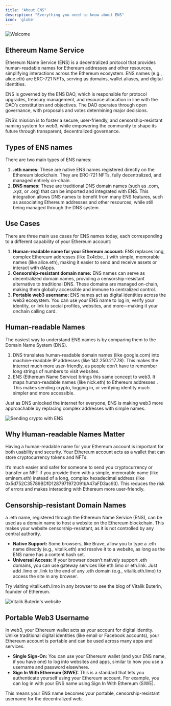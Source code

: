 ```yaml
---
title: "About ENS"
description: "Everything you need to know about ENS"
icon: 'globe'
---
```


<Frame> <img src="/images/ENS.jpg" alt="Welcome" /> </Frame>


## Ethereum Name Service

Ethereum Name Service (ENS) is a decentralized protocol that provides human-readable names for <Tooltip tip ="A decentralized platform that enables developers to create and deploy smart contracts and decentralized applications (dApps). It has its own cryptocurrency called Ether (ETH)." cta = "Learn more about Ethereum" href="https://ethereum.org">Ethereum</Tooltip> addresses and other resources, simplifying interactions across the Ethereum ecosystem. ENS names (e.g., alice.eth) are ERC-721 NFTs, serving as domains, wallet aliases, and digital identities.

ENS is governed by the ENS DAO, which is responsible for protocol upgrades, treasury management, and resource allocation in line with the DAO’s constitution and objectives. The DAO operates through open governance, with proposals and votes determining major decisions. 

ENS’s mission is to foster a secure, user-friendly, and censorship-resistant naming system for web3, while empowering the community to shape its future through transparent, decentralized governance.


## Types of ENS names

There are two main types of ENS names:

1. **.eth names:** These are native ENS names registered directly on the Ethereum blockchain. They are ERC-721 NFTs, fully decentralized, and managed entirely on-chain.
2. **DNS names:** These are traditional DNS domain names (such as .com, .xyz, or .org) that can be imported and integrated with ENS. This integration allows DNS names to benefit from many ENS features, such as associating Ethereum addresses and other resources, while still being managed through the DNS system.


## Use Cases

There are three main use cases for ENS names today, each corresponding to a different capability of your Ethereum account:

1. **Human-readable name for your Ethereum account:** ENS replaces long, complex Ethereum addresses (like 0x4cbe...) with simple, memorable names (like alice.eth), making it easier to send and receive assets or interact with dApps.
2. **Censorship-resistant domain name:** ENS names can serve as decentralized domain names, providing a censorship-resistant alternative to traditional DNS. These domains are managed on-chain, making them globally accessible and immune to centralized control.
3. **Portable web3 username:** ENS names act as digital identities across the web3 ecosystem. You can use your ENS name to log in, verify your identity, or link to social profiles, websites, and more—making it your onchain calling card.


## Human-readable Names

The easiest way to understand ENS names is by comparing them to the Domain Name System (DNS).

1. DNS translates human-readable domain names (like google.com) into machine-readable IP addresses (like 142.250.217.78). This makes the internet much more user-friendly, as people don’t have to remember long strings of numbers to visit websites.
2. ENS (Ethereum Name Service) brings this same concept to web3. It maps human-readable names (like nick.eth) to Ethereum addresses . This makes sending crypto, logging in, or verifying identity much simpler and more accessible.

Just as DNS unlocked the internet for everyone, ENS is making web3 more approachable by replacing complex addresses with simple names.

<Frame>
<img src="/images/sending.png" alt="Sending crypto with ENS" />
</Frame>

## Why Human-readable Names Matter 

Having a human-readable name for your Ethereum account is important for both usability and security. Your Ethereum account acts as a wallet that can store cryptocurrency tokens and NFTs.

It’s much easier and safer for someone to send you cryptocurrency or transfer an NFT if you provide them with a simple, memorable name (like eminem.eth) instead of a long, complex hexadecimal address (like 0x5d752C35789BDfD1287971972091bA47aFD3ac93). This reduces the risk of errors and makes interacting with Ethereum more user-friendly.




## Censorship-resistant Domain Names

a .eth name, registered through the Ethereum Name Service (ENS), can be used as a domain name to host a website on the Ethereum blockchain. This makes your website censorship-resistant, as it is not controlled by any central authority.

- **Native Support:** Some browsers, like Brave, allow you to type a .eth name directly (e.g., vitalik.eth) and resolve it to a website, as long as the ENS name has a content hash set.
- **Universal Access:** If your browser doesn’t natively support .eth domains, you can use gateway services like eth.limo or eth.link. Just add .limo or .link to the end of any .eth domain (e.g., vitalik.eth.limo) to access the site in any browser.

<Note>Try visiting vitalik.eth.limo in any browser to see the blog of Vitalik Buterin, founder of Ethereum.</Note>


<Frame>
<img src="/images/vitalik.eth.png" alt="Vitalik Buterin's website" />
</Frame>

## Portable Web3 Username


In web3, your Ethereum wallet acts as your account for digital identity. Unlike traditional digital identities (like email or Facebook accounts), your Ethereum account is portable and can be used across many apps and services.

- **Single Sign-On:** You can use your Ethereum wallet (and your ENS name, if you have one) to log into websites and apps, similar to how you use a username and password elsewhere.
- **Sign In With Ethereum (SIWE):** This is a standard that lets you authenticate yourself using your Ethereum account. For example, you can log in with your ENS name using Sign In With Ethereum (SIWE).



<Note> This means your ENS name becomes your portable, censorship-resistant username for the decentralized web.</Note>


